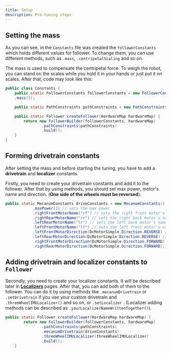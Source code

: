 ```yaml
---
title: Setup
description: Pre-tuning steps
---
```

## Setting the mass
As you can see, in the `Constants` file was created the `followerConstants` which holds different values for follower. To change them, you can use different methods, such as `.mass`, `.centripetalScaling` and so on.

The mass is used to compensate the centripetal force. To weigh the robot, you can stand on the scales while you hold it in your hands or just put it on scales.
After that, code may look like this:
```java title="Constants.java"
public class Constants {
    public static FollowerConstants followerConstants = new FollowerConstants()
    .mass(5);

    public static PathConstraints pathConstraints = new PathConstraints(0.99, 100, 3, 1);

    public static Follower createFollower(HardwareMap hardwareMap) {
        return new FollowerBuilder(followerConstants, hardwareMap)
                .pathConstraints(pathConstraints)
                .build();
    }
}
```
## Forming drivetrain constants
After setting the mass and before starting the tuning, you have to add a **drivetrain** and **localizer** constants.

Firstly, you need to create your drivetrain constants and add it to the follower.
After that by using methods, you should set max power, motor's name and direction. (**One side of the wheels must be reversed**):
```java title="Constants.java"
public static MecanumConstants driveConstants = new MecanumConstants()
            .maxPower(1) // sets the max power
            .rightFrontMotorName("rf") // sets the right front motor's name from config
            .rightRearMotorName("rr") // sets the right back motor's name from config
            .leftRearMotorName("lr") // sets the left back motor's name from config
            .leftFrontMotorName("lf") // sets the left front motor's name from config
            .leftFrontMotorDirection(DcMotorSimple.Direction.REVERSE) // sets the left front motor's direction
            .leftRearMotorDirection(DcMotorSimple.Direction.REVERSE) // sets the left back motor's direction
            .rightFrontMotorDirection(DcMotorSimple.Direction.FORWARD) // sets the right front motor's direction
            .rightRearMotorDirection(DcMotorSimple.Direction.FORWARD); // sets the right back motor's direction
```
## Adding drivetrain and localizer constants to `Follower`

Secondly, you need to create your localizer constants. It will be described later in [**Localizers**](/docs/pedro/tuning/localization) pages. After that, you can add both of them to the follower. You can do it by using methods like `.mecanumDrivetrain` or `.setDrivetrain` if you use your custom drivetrain and `.threeWheelIMULocalizer()` and so on, or `.setLocalizer` . (Localizer adding methods can be described as `.yourLocalizerNameWrittenTogether()`).
```java title="Constants.java"
public static Follower createFollower(HardwareMap hardwareMap) {
        return new FollowerBuilder(followerConstants, hardwareMap)
                .pathConstraints(pathConstraints)
                .mecanumDrivetrain(driveConstants)
                .threeWheelIMULocalizer(threeWheelIMULocalizer)
                .build();
    }
```